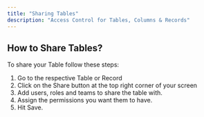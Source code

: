 ```yaml
---
title: "Sharing Tables"
description: "Access Control for Tables, Columns & Records"
---
```


## How to Share Tables?

To share your Table follow these steps:

1. Go to the respective Table or Record
2. Click on the Share button at the top right corner of your screen
3. Add users, roles and teams to share the table with.
4. Assign the permissions you want them to have.
5. Hit Save.
